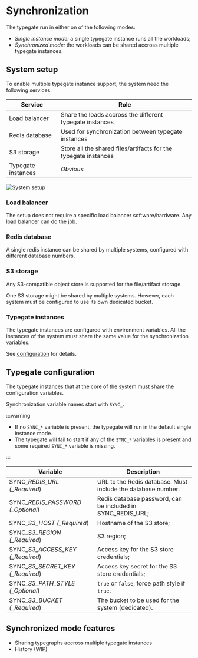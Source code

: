 # Synchronization

<!-- The workloads can be shared accross multiple typegate instances. -->
<!-- The shared data between instances are stored in -->
<!-- a Redis database and a s3-compatible object store. -->

The typegate run in either on of the following modes:

- _Single instance mode:_ a single typegate instance runs all the workloads;
- _Synchronized mode:_ the workloads can be shared accross multiple typegate instances.

## System setup

To enable multiple typegate instance support, the system need the following services:

| Service            | Role                                                            |
| ------------------ | --------------------------------------------------------------- |
| Load balancer      | Share the loads accross the different typegate instances        |
| Redis database     | Used for synchronization between typegate instances             |
| S3 storage         | Store all the shared files/artifacts for the typegate instances |
| Typegate instances | _Obvious_                                                       |

<!-- ![System setup](/images/system_setup.drawio.svg) -->

<img src="/images/system_setup.drawio.svg" alt="System setup" />

### Load balancer

The setup does not require a specific load balancer software/hardware. Any load balancer can do the job.

### Redis database

A single redis instance can be shared by multiple systems, configured with different database numbers.

### S3 storage

Any S3-compatible object store is supported for the file/artifact storage.

One S3 storage might be shared by multiple systems. However, each system must be configured to use its own dedicated bucket.

### Typegate instances

The typegate instances are configured with environment variables. All the instances of the system must share the same value for the synchronization variables.

See [configuration](#typegate-configuration) for details.

## Typegate configuration

The typegate instances that at the core of the system must share the configuration variables.

Synchronization variable names start with `SYNC_`.

:::warning

- If no `SYNC_*` variable is present, the typegate will run in the default single instance mode.
- The typegate will fail to start if any of the `SYNC_*` variables is present and some required `SYNC_*` variable is missing.

:::

<!-- FIXME: what is with the weird formatting? -->

| Variable                            | Description                                                  |
| ----------------------------------- | ------------------------------------------------------------ |
| SYNC\__REDIS_URL (\_Required_)      | URL to the Redis database. Must include the database number. |
| SYNC\__REDIS_PASSWORD (\_Optional_) | Redis database password, can be included in SYNC_REDIS_URL;  |
| SYNC\__S3_HOST (\_Required_)        | Hostname of the S3 store;                                    |
| SYNC\__S3_REGION (\_Required_)      | S3 region;                                                   |
| SYNC\__S3_ACCESS_KEY (\_Required_)  | Access key for the S3 store credentials;                     |
| SYNC\__S3_SECRET_KEY (\_Required_)  | Access key secret for the S3 store credentials;              |
| SYNC\__S3_PATH_STYLE (\_Optional_)  | `true` or `false`, force path style if `true`.               |
| SYNC\__S3_BUCKET (\_Required_)      | The bucket to be used for the system (dedicated).            |

## Synchronized mode features

- Sharing typegraphs accross multiple typegate instances
- History (WIP)
